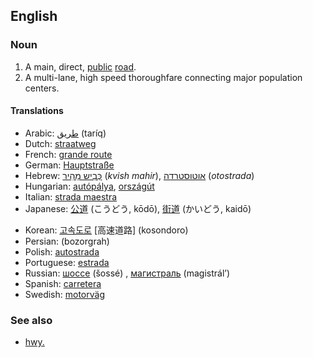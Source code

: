 ==English==

===Noun===
{{en-noun-reg}}

# A main, direct, [[public]] [[road]].
# A multi-lane, high speed thoroughfare connecting major population centers.

====Translations====
{{top}}
*Arabic: [[طريق]] (taríq) {{m}}
*Dutch: [[straatweg]]
*French: [[grande route]] {{f}}
*German: [[Hauptstraße]] {{f}}
*Hebrew: [[כְּבִיש מַהִיר]] (''kvish mahir''), [[אוטוסטרדה]] (''otostrada'')
*Hungarian: [[autópálya]], [[országút]]
*Italian: [[strada maestra]] {{f}}
*Japanese: [[公道]] (こうどう, kōdō), [[街道]] (かいどう, kaidō)
{{mid}}
*Korean: [[고속도로]] [高速道路] (kosondoro)
*Persian: {{FAchar|[[بزرگراه]]}} (bozorgrah)
*Polish: [[autostrada]] {{f}}
*Portuguese: [[estrada]] {{f}}
*Russian: [[шоссе]] (šossé) {{n}}, [[магистраль]] (magistrál’) {{f}}
*Spanish: [[carretera]] {{f}}
*Swedish: [[motorväg]] {{c}}
{{bottom}}

===See also===
*[[hwy.]]